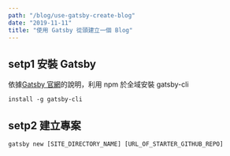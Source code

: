```yaml
---
path: "/blog/use-gatsby-create-blog"
date: "2019-11-11"
title: "使用 Gatsby 從頭建立一個 Blog"
---
```


## setp1 安裝 Gatsby

依據[Gatsby 官網](https://www.gatsbyjs.org/)的說明，利用 npm 於全域安裝 gatsby-cli

```
install -g gatsby-cli
```

## setp2 建立專案

```
gatsby new [SITE_DIRECTORY_NAME] [URL_OF_STARTER_GITHUB_REPO]
```


